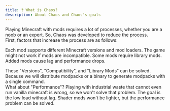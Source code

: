 ```yaml
---
title: ❓ What is Chaos?
description: About Chaos and Chaos's goals
---
```



  Playing Minecraft with mods requires a lot of processes, whether you are a noob or an expert.
  So, Chaos was developed to reduce the process.  
  First, factors that increase the process are as follows:  

<CardGrid>
	<Card title="Versions" icon="list-format">
		Each mod supports different Minecraft versions and mod loaders.
	</Card>
	<Card title="Compatibility" icon="error">
		The game might not work if mods are incompatible.  
	</Card>
	<Card title="Library Mods" icon="setting">
		Some mods require library mods.  
	</Card>
	<Card title="Performance" icon="down-arrow">
		Added mods cause lag and performance drops.  
	</Card>
</CardGrid>

  These "Versions", "Compatibility", and "Library Mods" can be solved.
  Because we will distribute modpacks or a binary to generate modpacks with a single command.  
  What about "Performance"?
  Playing with industrial waste that cannot even run vanilla minecraft is wrong, so we won't solve that problem.
  The goal is the low load without lag.
  Shader mods won't be lighter, but the performance problem can be solved.  


